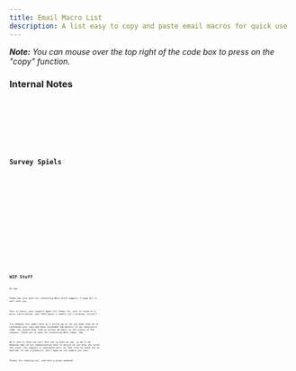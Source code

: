 ---
title: Email Macro List
description: A list easy to copy and paste email macros for quick use
---


_**Note:** You can mouse over the top right of the code box to press on the "copy" function._

### Internal Notes

<Tabs>
  <TabItem label="General">
    <Code code={generalNotes} lang="mdx" title="General" frame="none" />
  </TabItem>
  <TabItem label="RMA">
    <Code code={RMANotes} lang="mdx" title="RMA" frame="none" />
  </TabItem>
</Tabs>

### Survey Spiels

<Tabs>
  <TabItem label="Default">
    <Code
      code="You may receive a short survey through email within the next 48 hours, and I'd appreciate you sharing any feedback on the service you received today."
      title="default"
      frame="none"
    />
  </TabItem>
  <TabItem label="Alt 1">
    <Code
      code="Thank you for choosing our service! We value your feedback and will be sending a short survey to your associated email shortly."
      title="alt1"
      frame="none"
    />
  </TabItem>
  <TabItem label="Alt 2">
    <Code
      code="We may send you a short survey via email soon to gather feedback on your experience with our service today. Thank you in advance for your valuable input!"
      title="alt2"
      frame="none"
    />
  </TabItem>
  <TabItem label="Alt 3">
    <Code
      code="If you have a few minutes, I’d appreciate you sharing feedback on the support I’ve provided you today."
      title="alt3"
      frame="none"
    />
  </TabItem>
  <TabItem label="Alt 4">
    <Code
      code="Before you leave, you may receive a short survey through email within the next 48 hours, and I'd appreciate you sharing any feedback on the service you received today."
      title="alt4"
      frame="none"
    />
  </TabItem>
  <TabItem label="Alt 5">
    <Code
      code="Finally, (customer's name), you may receive a short survey through email within the next couple of hours, and I'd appreciate you sharing any feedback on the service you received from us today. The survey will be sent to xxx (email)."
      title="alt5"
      frame="none"
    />
  </TabItem>
</Tabs>

# WIP Stuff

Hi Sam,

Thank you very much for contacting Meta Store Support. I hope all is well with you.

This is Aaron, your support agent for today. So, just to recap on a prior conversation, your Meta Quest 3 camera isn't working, correct?

I'm sending this email here as a follow-up to let you know that we're reviewing your case and have forwarded the details to our specialist team. You should hear from us within 48 hours on the status of the request. Thank you so much for contacting Meta today, Sam.

We'd love to help you sort this out as best we can, so we'll be keeping tabs on our communication here to ensure we can help you solve the issue. Our support is available 24/7, so feel free to reach out at anytime. It was a pleasure, and I hope we can update you soon.

Thanks for reaching out, and have a great weekend.
